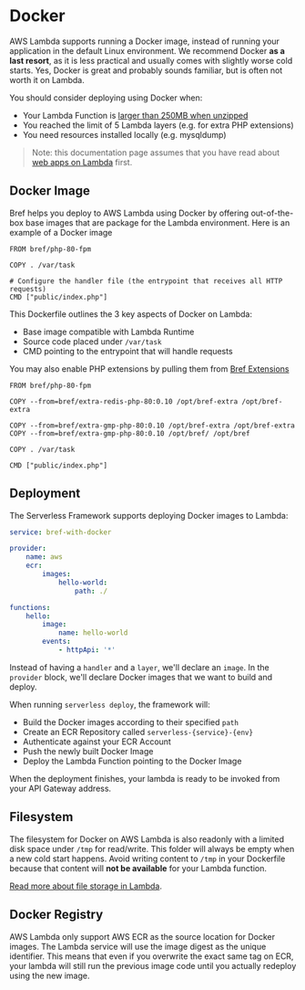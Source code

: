# Docker

AWS Lambda supports running a Docker image, instead of running your application in the default Linux environment. We recommend Docker **as a last resort**, as it is less practical and usually comes with slightly worse cold starts. Yes, Docker is great and probably sounds familiar, but is often not worth it on Lambda.

You should consider deploying using Docker when:

- Your Lambda Function is [larger than 250MB when unzipped](../environment/storage.mdx)
- You reached the limit of 5 Lambda layers (e.g. for extra PHP extensions)
- You need resources installed locally (e.g. mysqldump)

> Note: this documentation page assumes that you have read about [web apps on Lambda](../runtimes/http.mdx) first.

## Docker Image

Bref helps you deploy to AWS Lambda using Docker by offering
out-of-the-box base images that are package for the Lambda environment.
Here is an example of a Docker image

```docker
FROM bref/php-80-fpm

COPY . /var/task

# Configure the handler file (the entrypoint that receives all HTTP requests)
CMD ["public/index.php"]
```

This Dockerfile outlines the 3 key aspects of Docker on Lambda:

- Base image compatible with Lambda Runtime
- Source code placed under `/var/task`
- CMD pointing to the entrypoint that will handle requests

You may also enable PHP extensions by pulling them from
[Bref Extensions](https://github.com/brefphp/extra-php-extensions)

```docker
FROM bref/php-80-fpm

COPY --from=bref/extra-redis-php-80:0.10 /opt/bref-extra /opt/bref-extra

COPY --from=bref/extra-gmp-php-80:0.10 /opt/bref-extra /opt/bref-extra
COPY --from=bref/extra-gmp-php-80:0.10 /opt/bref/ /opt/bref

COPY . /var/task

CMD ["public/index.php"]
```

## Deployment

The Serverless Framework supports deploying Docker images to Lambda:

```yaml
service: bref-with-docker

provider:
    name: aws
    ecr:
        images:
            hello-world:
                path: ./

functions:
    hello:
        image:
            name: hello-world
        events:
            - httpApi: '*'
```

Instead of having a `handler` and a `layer`, we'll declare an
`image`. In the `provider` block, we'll declare Docker images
that we want to build and deploy.

When running `serverless deploy`, the framework will:

- Build the Docker images according to their specified `path`
- Create an ECR Repository called `serverless-{service}-{env}`
- Authenticate against your ECR Account
- Push the newly built Docker Image
- Deploy the Lambda Function pointing to the Docker Image

When the deployment finishes, your lambda is ready to be
invoked from your API Gateway address.

## Filesystem

The filesystem for Docker on AWS Lambda is also readonly with
a limited disk space under `/tmp` for read/write. This folder
will always be empty when a new cold start happens. Avoid
writing content to `/tmp` in your Dockerfile because that
content will **not be available** for your Lambda function.

[Read more about file storage in Lambda](../environment/storage.mdx).

## Docker Registry

AWS Lambda only support AWS ECR as the source location for
Docker images. The Lambda service will use the image digest
as the unique identifier. This means that even if you overwrite
the exact same tag on ECR, your lambda will still run the previous
image code until you actually redeploy using the new image.
